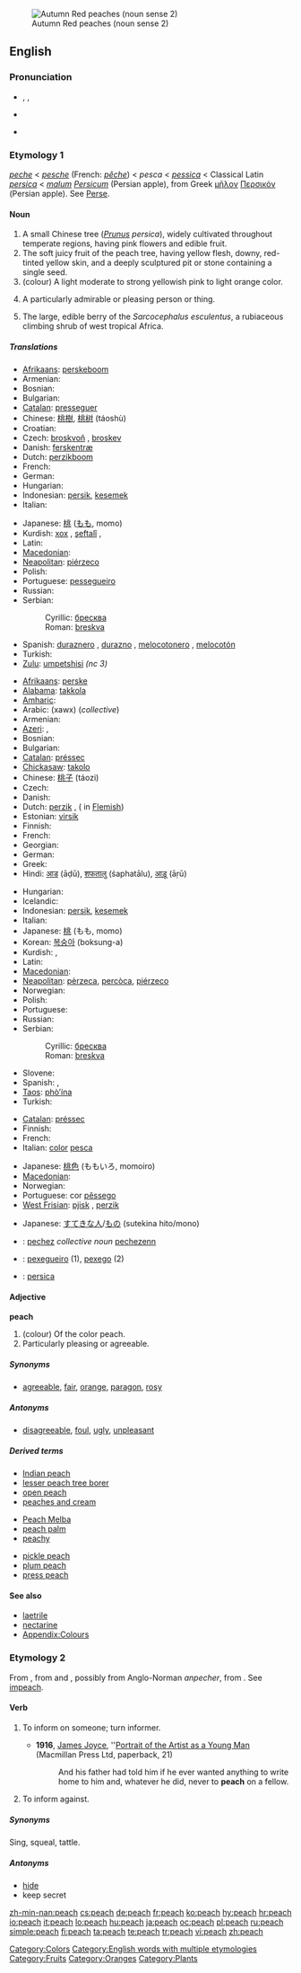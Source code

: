 {{wikipedia|dab=peach (disambiguation)|peach}}
[[Image:Autumn Red peaches.jpg|thumb|Autumn Red peaches (noun sense 2)]]
==English==

===Pronunciation===
* {{enPR|pēch}}, {{IPA|/piːʧ/}}, {{SAMPA|/pi:tS/}}
* {{audio|en-us-peach.ogg|Audio (US)}}

* {{rhymes|iːtʃ}}

===Etymology 1===
{{etyl|enm}} ''[[peche]]'' < {{etyl|fro}} ''[[pesche]]'' (French: ''[[pêche]]'') < {{ML.}} ''pesca'' < {{VL.}} ''[[pessica]]'' < Classical Latin ''[[persica]]'' < ''[[malum]] [[Persicum]]'' (Persian apple), from Greek [[μῆλον]] [[Περσικόν]] (Persian apple). See [[Perse]].

====Noun====
{{wikipedia}}
{{en-noun|peaches}}

# A small Chinese tree (''[[Prunus]] persica''), widely cultivated throughout temperate regions, having pink flowers and edible fruit.
# The soft juicy fruit of the peach tree, having yellow flesh, downy, red-tinted yellow skin, and a deeply sculptured pit or stone containing a single seed.
# (colour) A light moderate to strong yellowish pink to light orange color.
#: {{color panel|FFCF9D}}
# {{informal}} A particularly admirable or pleasing person or thing.
# The large, edible berry of the ''Sarcocephalus esculentus'', a rubiaceous climbing shrub of west tropical Africa.

=====Translations=====
{{trans-top|tree}}
* [[Afrikaans]]: [[perskeboom]]
* Armenian: {{t-|hy|դեղձենի|tr=deġjeni|sc=Armn|xs=Armenian}}
* Bosnian: {{t-|bs|breskva|f}}
* Bulgarian: {{t+|bg|праскова|m|tr=praskova|sc=Cyrl}}
* [[Catalan]]: [[presseguer]] {{m}}
* Chinese: [[桃樹]], [[桃树]] (táoshù)
* Croatian: {{t+|hr|breskva|f}}
* Czech: [[broskvoň]] {{f}}, [[broskev]] {{f}} {{italbrac|informal}}
* Danish: [[ferskentræ]] {{n}}
* Dutch: [[perzikboom]] {{m}}
* French: {{t+|fr|pêcher|m}}
* German: {{t-|de|Pfirsichbaum|m}}
* Hungarian: {{t|hu|őszibarackfa}}
* Indonesian: [[persik]], [[kesemek]]
* Italian: {{t+|it|pesco|m}}
{{trans-mid}}
* Japanese: [[桃]] ([[もも]], momo)
* Kurdish: [[xox]] {{f}}, [[şeftalî]] {{g|Kurdish}}, {{ku-Arab|[[قۆخ]]}}
* Latin: {{t-|la|persica|f}}
* [[Macedonian]]: {{t|mk|праска|f|tr=práska|sc=Cyrl}}
* [[Neapolitan]]: [[piérzeco]] {{m}}
* Polish: {{t+|pl|brzoskwinia|f}}
* Portuguese: [[pessegueiro]] {{m}}
* Russian: {{t+|ru|персик|m|tr=pérsik|sc=Cyrl}}
* Serbian:
*: Cyrillic: [[бресква#Serbian|бресква]] {{f}}
*: Roman: [[breskva#Serbian|breskva]] {{f}}
* Spanish: [[duraznero]] {{m}}, [[durazno]] {{m}}, [[melocotonero]] {{m}}, [[melocotón]] {{m}}
* Turkish: {{t+|tr|şeftali}}
* [[Zulu]]: [[umpetshisi]] ''(nc 3)''
{{trans-bottom}}

{{trans-top|fruit}}
* [[Afrikaans]]: [[perske]]
* [[Alabama]]: [[takkola]]
* [[Amharic]]: {{tø|am|ኮክ|tr=kok|sc=Ethi}}
* Arabic: {{Arab|[[خوخ]]}} (xawx) {{f|p}} (''collective'')
* Armenian: {{t-|hy|դեղձ|tr=deġj|sc=Armn|xs=Armenian}}
* [[Azeri]]: {{t+|az|şaftalı|xs=Azeri}}, {{t-|az|hulu|xs=Azeri}}
* Bosnian: {{t-|bs|breskva|f}}
* Bulgarian: {{t+|bg|праскова|m|tr=praskova|sc=Cyrl}}
* [[Catalan]]: [[préssec]] {{m}}
* [[Chickasaw]]: [[takolo]]
* Chinese: [[桃子]] (táozi)
* Czech: {{t+|cs|broskev|f}}
* Danish: {{t+|da|fersken|c}}
* Dutch: [[perzik]] {{m}}, ({{f}} in [[Flemish]])
* Estonian: [[virsik]]
* Finnish: {{t+|fi|persikka}}
* French: {{t+|fr|pêche|f}}
* Georgian: {{t-|ka|ატამი|tr=atami|xs=Georgian}}
* German: {{t+|de|Pfirsich|m}}
* Greek: {{t+|el|ροδάκινο|n|tr=rodákino|sc=Grek}}
* Hindi: [[आड]] (āḍū), [[शफतालु]] (śaphatālu), [[आड़ू]] (āṛū)
{{trans-mid}}
* Hungarian: {{t+|hu|őszibarack}}
* Icelandic: {{t+|is|ferskja|f}}
* Indonesian: [[persik]], [[kesemek]]
* Italian: {{t+|it|pesca|f}}
* Japanese: [[桃]] (もも, momo)
* Korean: [[복숭아]] (boksung-a)
* Kurdish: {{t+|ku|xox|f}}, {{t+|ku|şeftalî}}
* Latin: {{t-|la|persicum|n}}
* [[Macedonian]]: {{t|mk|праска|f|tr=práska|sc=Cyrl}}
* [[Neapolitan]]: [[pèrzeca]], [[percòca]], [[piérzeco]]
* Norwegian: {{t-|no|fersken|m}}
* Polish: {{t+|pl|brzoskwinia|f}}
* Portuguese: {{t+|pt|pêssego|m}}
* Russian: {{t+|ru|персик|m|tr=pérsik|sc=Cyrl}}
* Serbian:
*: Cyrillic: [[бресква#Serbian|бресква]] {{f}}
*: Roman: [[breskva#Serbian|breskva]] {{f}}
* Slovene: {{t+|sl|breskev|f}}
* Spanish: {{t+|es|durazno|m}}, {{t+|es|melocotón|m}}
* [[Taos]]: [[phò’ína]]
* Turkish: {{t+|tr|şeftali}}
{{trans-bottom}}

{{trans-top|colour}}
* [[Catalan]]: [[préssec]] {{m}}
* Finnish: {{t+|fi|persikka}}
* French: {{t+|fr|pêche|f}}
* Italian: [[color]] [[pesca]]
{{trans-mid}}
* Japanese: [[桃色]] (ももいろ, momoiro)
* [[Macedonian]]: {{t|mk|праска|f|tr=práska|sc=Cyrl}}
* Norwegian: {{t-|no|fersken|m}}
* Portuguese: cor [[pêssego]] {{f}}
* [[West Frisian]]: [[pjisk]] {{n}}, [[perzik]] {{c}}
{{trans-bottom}}

{{trans-top|pleasing person/thing}}
* Japanese: [[すてき]]な[[人]]/[[もの]] (sutekina hito/mono)
{{trans-mid}}
{{trans-bottom}}

{{trans-top|berry}}
{{trans-mid}}
{{trans-bottom}}

{{checktrans-top}}
<!--Remove this section once all of the translations below have been moved into the tables above.-->
* {{ttbc|Breton}}: [[pechez]] ''collective noun'' [[pechezenn]] {{f}} {{s}}
* {{ttbc|Galician}}: [[pexegueiro]] {{m}} (1), [[pexego]] {{m}} (2)
* {{ttbc|Latin}}: [[persica]]
{{checktrans-bottom}}

====Adjective====
'''peach'''

# (colour) Of the color peach.
# Particularly pleasing or agreeable.

=====Synonyms=====
* [[agreeable]], [[fair]], [[orange]], [[paragon]], [[rosy]]

=====Antonyms=====
* [[disagreeable]], [[foul]], [[ugly]], [[unpleasant]]

=====Derived terms=====
{{top3}}
* [[Indian peach]]
* [[lesser peach tree borer]]
* [[open peach]]
* [[peaches and cream]]
{{mid3}}
* [[Peach Melba]]
* [[peach palm]]
* [[peachy]]
{{mid3}}
* [[pickle peach]]
* [[plum peach]]
* [[press peach]]
{{bottom}}

====See also====
* [[laetrile]]
* [[nectarine]]
* [[Appendix:Colours]]

===Etymology 2===

From {{etyl|enm}} {{term|pechen||lang=enm}}, from {{term|apechen||lang=enm|to accuse}} and {{term|empechen||lang=enm|to accuse}}, possibly from Anglo-Norman ''anpecher'', from {{LL.}} {{term|impedico|impedicō|lang=la|entangle}}. See [[impeach]].

====Verb====
{{en-verb|peach|es}}

# {{intransitive|obsolete}} To inform on someone; turn informer.
#* '''1916''', [[w:James Joyce|James Joyce]], ''[[w:Portrait of the Artist as a Young Man|Portrait of the Artist as a Young Man]] (Macmillan Press Ltd, paperback, 21)
#*: And his father had told him if he ever wanted anything to write home to him and, whatever he did, never to '''peach''' on a fellow.
# {{transitive|obsolete}} <!-- is this obsolete, too??? -->To inform against.

=====Synonyms=====
Sing, squeal, tattle.

=====Antonyms=====
* [[hide]]
* keep secret

[[Category:Colors]]
[[Category:English words with multiple etymologies]]
[[Category:Fruits]]
[[Category:Oranges]]
[[Category:Plants]]

[[zh-min-nan:peach]]
[[cs:peach]]
[[de:peach]]
[[fr:peach]]
[[ko:peach]]
[[hy:peach]]
[[hr:peach]]
[[io:peach]]
[[it:peach]]
[[lo:peach]]
[[hu:peach]]
[[ja:peach]]
[[oc:peach]]
[[pl:peach]]
[[ru:peach]]
[[simple:peach]]
[[fi:peach]]
[[ta:peach]]
[[te:peach]]
[[tr:peach]]
[[vi:peach]]
[[zh:peach]]